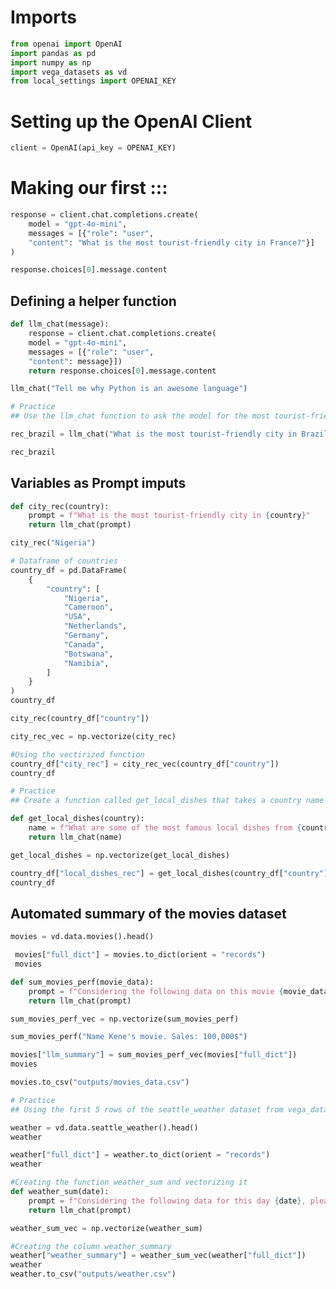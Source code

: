 # Imports 

```python
from openai import OpenAI
import pandas as pd
import numpy as np
import vega_datasets as vd
from local_settings import OPENAI_KEY
```
# Setting up the OpenAI Client

```python
client = OpenAI(api_key = OPENAI_KEY)
```

# Making our first ::: {.callout}

```python
response = client.chat.completions.create(
    model = "gpt-4o-mini",
    messages = [{"role": "user", 
    "content": "What is the most tourist-friendly city in France?"}]
)
```


```python
response.choices[0].message.content
```

## Defining a helper function

```python
def llm_chat(message):
    response = client.chat.completions.create(
    model = "gpt-4o-mini",
    messages = [{"role": "user", 
    "content": message}])
    return response.choices[0].message.content
```

```python
llm_chat("Tell me why Python is an awesome language")
```

```python
# Practice
## Use the llm_chat function to ask the model for the most tourist-friendly city in Brazil. Store the response in a variable called rec_brazil. Print the response.
```

```python
rec_brazil = llm_chat("What is the most tourist-friendly city in Brazil?")

rec_brazil
```

## Variables as Prompt imputs

```python
def city_rec(country):
    prompt = f"What is the most tourist-friendly city in {country}"
    return llm_chat(prompt)
```

```python
city_rec("Nigeria")
```

```python
# Dataframe of countries
country_df = pd.DataFrame(
    {
        "country": [
            "Nigeria",
            "Cameroon",
            "USA",
            "Netherlands",
            "Germany",
            "Canada",
            "Botswana",
            "Namibia",
        ]
    }
)
country_df
```

```python
city_rec(country_df["country"])
```

```python
city_rec_vec = np.vectorize(city_rec)
```


```python
#Using the vectirized function
country_df["city_rec"] = city_rec_vec(country_df["country"])
country_df
```

```python
# Practice
## Create a function called get_local_dishes that takes a country name as input and returns some of the most famous local dishes from that country. Then, vectorize this function and apply it to the country_df DataFrame to add a column with local dish recommendations for each country.
```

```python
def get_local_dishes(country):
    name = f"What are some of the most famous local dishes from {country}"
    return llm_chat(name)

get_local_dishes = np.vectorize(get_local_dishes)
```

```python
country_df["local_dishes_rec"] = get_local_dishes(country_df["country"])
country_df
```
## Automated summary of the movies dataset

```python
movies = vd.data.movies().head()
```

```python
 movies["full_dict"] = movies.to_dict(orient = "records")
 movies
```

```python
def sum_movies_perf(movie_data):
    prompt = f"Considering the following data on this movie {movie_data}, provide a one-paragraph summary of its performance for my report."
    return llm_chat(prompt)

sum_movies_perf_vec = np.vectorize(sum_movies_perf)
```

```python
sum_movies_perf("Name Kene's movie. Sales: 100,000$")
```

```python
movies["llm_summary"] = sum_movies_perf_vec(movies["full_dict"])
movies
```

```python
movies.to_csv("outputs/movies_data.csv")
```

```python
# Practice 
## Using the first 5 rows of the seattle_weather dataset from vega_datasets, create a function that takes all weather columns for a particular day and generates a summary of the weather conditions for that day. The function should use the LLM to generate a one-paragraph summary for a report, considering the data provided. Store the results in a column called weather_summary.
```

```python
weather = vd.data.seattle_weather().head()
weather
```

```python
weather["full_dict"] = weather.to_dict(orient = "records")
weather
```

```python
#Creating the function weather_sum and vectorizing it
def weather_sum(date):
    prompt = f"Considering the following data for this day {date}, please write a one-paragraph summary of the weather conditions for that particular day."
    return llm_chat(prompt)

weather_sum_vec = np.vectorize(weather_sum)
```

```python
#Creating the column weather_summary
weather["weather_summary"] = weather_sum_vec(weather["full_dict"])
weather
weather.to_csv("outputs/weather.csv")
```